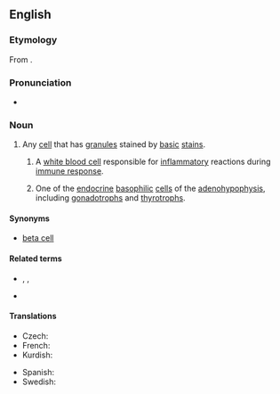 ==English==
{{wikipedia}}

===Etymology===
From {{affix|en|baso-|-phil}}.

===Pronunciation===
* {{IPA|/ˈbeɪsəfɪl/|lang=en}}

===Noun===
{{en-noun}}

# {{lb|en|cytology}} Any [[cell]] that has [[granule]]s stained by [[basic]] [[stain]]s.
## {{lb|en|cytology|immunology}} A [[white blood cell]] responsible for [[inflammatory]] reactions during [[immune response]].
## One of the [[endocrine]] [[basophilic]] [[cell]]s of the [[adenohypophysis]], including [[gonadotroph]]s and [[thyrotroph]]s.

====Synonyms====
* {{sense|endocrine acidophilic cell of the adenohypophysis}} [[beta cell]]

====Related terms====
* {{l|en|basophile}}, {{l|en|basophilia}}, {{l|en|basophilic}}
* {{l|en|granulocyte}}

====Translations====
{{trans-top|cell}}
* Czech: {{t|cs|bazofil|m}}
* French: {{t+|fr|basophile|m}}
* Kurdish: {{t|ku|bazofîl|f}}
{{trans-mid}}
* Spanish: {{t+|es|basófilo|m}}
* Swedish: {{t+|sv|basofil|c}}
{{trans-bottom}}